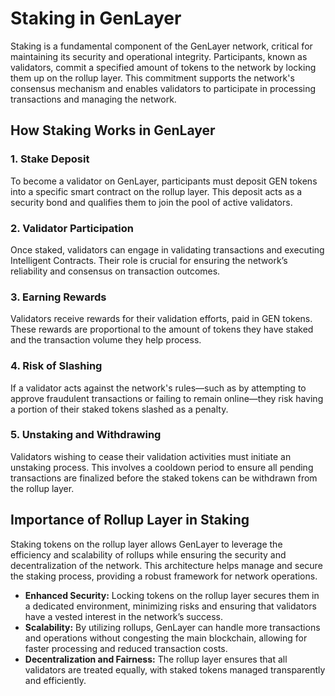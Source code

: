 # Staking in GenLayer

Staking is a fundamental component of the GenLayer network, critical for maintaining its security and operational integrity. Participants, known as validators, commit a specified amount of tokens to the network by locking them up on the rollup layer. This commitment supports the network's consensus mechanism and enables validators to participate in processing transactions and managing the network.

## How Staking Works in GenLayer

### 1. **Stake Deposit**
To become a validator on GenLayer, participants must deposit GEN tokens into a specific smart contract on the rollup layer. This deposit acts as a security bond and qualifies them to join the pool of active validators.

### 2. **Validator Participation**
Once staked, validators can engage in validating transactions and executing Intelligent Contracts. Their role is crucial for ensuring the network’s reliability and consensus on transaction outcomes.

### 3. **Earning Rewards**
Validators receive rewards for their validation efforts, paid in GEN tokens. These rewards are proportional to the amount of tokens they have staked and the transaction volume they help process.

### 4. **Risk of Slashing**
If a validator acts against the network's rules—such as by attempting to approve fraudulent transactions or failing to remain online—they risk having a portion of their staked tokens slashed as a penalty.

### 5. **Unstaking and Withdrawing**
Validators wishing to cease their validation activities must initiate an unstaking process. This involves a cooldown period to ensure all pending transactions are finalized before the staked tokens can be withdrawn from the rollup layer.

## Importance of Rollup Layer in Staking

Staking tokens on the rollup layer allows GenLayer to leverage the efficiency and scalability of rollups while ensuring the security and decentralization of the network. This architecture helps manage and secure the staking process, providing a robust framework for network operations.

- **Enhanced Security:** Locking tokens on the rollup layer secures them in a dedicated environment, minimizing risks and ensuring that validators have a vested interest in the network’s success.
- **Scalability:** By utilizing rollups, GenLayer can handle more transactions and operations without congesting the main blockchain, allowing for faster processing and reduced transaction costs.
- **Decentralization and Fairness:** The rollup layer ensures that all validators are treated equally, with staked tokens managed transparently and efficiently.